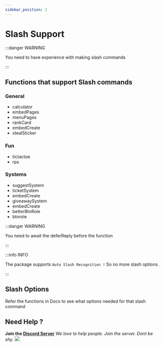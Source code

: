 ```yaml
---
sidebar_position: 2
---
```


# Slash Support

:::danger WARNING

You need to have experience with making slash commands

:::

## Functions that support Slash commands
### General
- calculator
- embedPages
- menuPages
- rankCard
- embedCreate
- stealSticker

### Fun
- tictactoe
- rps

### Systems
- suggestSystem
- ticketSystem
- embedCreate
- giveawaySystem
- embedCreate
- betterBtnRole
- btnrole

:::danger WARNING

You need to await the deferReply before the function

:::

:::info INFO

The package supports `Auto Slash Recognition !` So no more slash options.

:::

## Slash Options
Refer the functions in Docs to see what options needed for that slash command

## Need Help ?
**Join the [Discord Server](https://discord.gg/3JzDV9T5Fn)**
*We love to help people. Join the server. Dont be shy.*
 <a href="https://discord.gg/3JzDV9T5Fn"><img src="https://media.discordapp.net/attachments/867344514943156254/891314222837936168/9sG4YFfuxxvPzCfcJO6XXnuAAAAAElFTkSuQmCC.png" /></a>